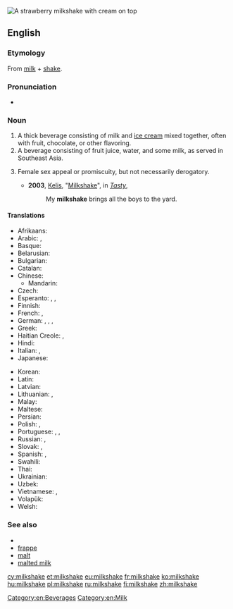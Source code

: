 [[Image:Strawberry milkshake.jpg|thumb|A strawberry milkshake with cream on top]]
{{also|milk-shake}}
==English==

===Etymology===
From [[milk]] + [[shake]].

===Pronunciation===
* {{audio|en-us-milkshake.ogg|Audio (US)}}

===Noun===
{{en-noun}}

# A thick beverage consisting of milk and [[ice cream]] mixed together, often with fruit, chocolate, or other flavoring.
# A beverage consisting of fruit juice, water, and some milk, as served in Southeast Asia.
# {{slang}} Female sex appeal or promiscuity, but not necessarily derogatory.{{fact}}
#* '''2003''', [[w:Kelis|Kelis]], "[[w:Milkshake (song)|Milkshake]]", in ''[[w:Tasty|Tasty]]'',
#*: My '''milkshake''' brings all the boys to the yard.

====Translations====
{{trans-top|milk and ice cream beverage}}
* Afrikaans: {{t-|af|melkskommel}}
* Arabic: {{t-|ar|ميلك شيك|m|tr=milk šayk|sc=Arab}}, {{t-|ar|مخفوق الحليب|m|tr=maxfūq al-ḥalīb|sc=Arab}}
* Basque: {{t-|eu|irabiaki}}
* Belarusian: {{t-|be|малочны кактэйль|m|tr=malóčny kaktéjlʹ|sc=Cyrl}}
* Bulgarian: {{t-|bg|млечен шейк|m|tr=mléčen šejk|sc=Cyrl}}
* Catalan: {{t-|ca|batut de llet|m}}
* Chinese:
** Mandarin: {{t|cmn|奶昔|tr=nǎixī, nǎixí|sc=Hani}}
* Czech: {{t+|cs|koktejl|m}}
* Esperanto: {{t-|eo|laktoskuaĵo}}, {{qualifier|alternate spelling}} {{t-|eo|laktoskuajxo}}, {{qualifier|alternate spelling}} {{t-|eo|laktoskuajho}}
* Finnish: {{t+|fi|pirtelö}}
* French: {{t+|fr|milk-shake|m}},  {{qualifier|Quebec}} {{t-|fr|lait frappé|m}}
* German: {{t+|de|Milchmixgetränk|n}}, {{t-|de|Milchmischgetränk|n}}, {{t-|de|Milchmix|m}}, {{t+|de|Milchshake|m}}
* Greek: {{t-|el|μιλκσέικ|n|tr=milkséik}}
* Haitian Creole: {{tø|ht|milkchèyk}}, {{tø|ht|souke lèt}}
* Hindi: {{t-|hi|खीर|f|tr=khīra|sc=Deva}}
* Italian: {{t-|it|frullato|m}},  {{t-|it|milkshake|m}}
* Japanese: {{t-|ja|ミルクセーキ|tr=mirukusēki|sc=Jpan}}
{{trans-mid}}
* Korean: {{t-|ko|밀크셰이크|tr=milkeusyeikeu|sc=Hang}}
* Latin: {{t-|la|redel|m}}
* Latvian: {{t-|lv|kokteilis|m}}
* Lithuanian: {{t-|lt|kokteilis|m}}, {{t-|lt|pieno kokteilis|m}}
* Malay: {{t-|ms|susu kocak}}
* Maltese: {{t-|mt|ħalib tal-kulur|xs=Maltese}}
* Persian: {{t-|fa|میلک شیک|tr=milk šayk|sc=fa-Arab}}
* Polish: {{t+|pl|shake|m}}, {{t-|pl|koktail mleczny|m}}
* Portuguese: {{t+|pt|batida|f}}, {{t+|pt|vitamina|f}}, {{t-|pt|milkshake|m}}
* Russian: {{t-|ru|молочный коктейль|m|sc=Cyrl|tr=molóčnyj koktɛ́jlʹ}}, {{t+|ru|коктейль|m|tr=koktɛ́jlʹ|sc=Cyrl}}
* Slovak: {{t-|sk|koktajl|m}}, {{t-|sk|koktejl|m}}
* Spanish: {{t-|es|batido|m}}, {{t-|es|licuado|m}}
* Swahili: {{t-|sw|sharubati}}
* Thai: {{t-|th|นมปั่น|tr=nohmbpan}}
* Ukrainian: {{t-|uk|молочний коктейль|m|tr=molóčnyj koktéjlʹ|sc=Cyrl}}
* Uzbek: {{t|uz|ichimlik}}
* Vietnamese: {{t-|vi|loại kem sưa}}, {{t+|vi|trộn}}
* Volapük: {{t-|vo|miligamigot}}
* Welsh: {{t+|cy|ysgytlaeth|m|xs=Welsh}}
{{trans-bottom}}

===See also===
* {{pedialite}}
* [[frappe]]
* [[malt]]
* [[malted milk]]

[[Category:en:Beverages]]
[[Category:en:Milk]]

[[cy:milkshake]]
[[et:milkshake]]
[[eu:milkshake]]
[[fr:milkshake]]
[[ko:milkshake]]
[[hu:milkshake]]
[[pl:milkshake]]
[[ru:milkshake]]
[[fi:milkshake]]
[[zh:milkshake]]